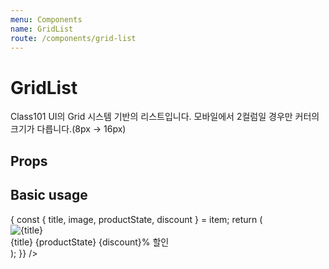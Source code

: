 ```yaml
---
menu: Components
name: GridList
route: /components/grid-list
---
```




# GridList

Class101 UI의 Grid 시스템 기반의 리스트입니다.
모바일에서 2컬럼일 경우만 커터의 크기가 다릅니다.(8px -> 16px)

## Props

<Props of={GridList} />

## Basic usage

<Playground>
  <GridList
    keyName="id"
    items={[
      {
        id: 1,
        title: '질문에 칼답 클래스 기획전',
        image: imageSrc,
        productState: '바로 수강 가능',
        discount: '10',
      },
      {
        id: 2,
        title: '질문에 칼답 클래스 기획전',
        image: imageSrc,
        productState: '바로 수강 가능',
        discount: '20',
      },
      {
        id: 3,
        title: '질문에 칼답 클래스 기획전 질문에 칼답 클래스 기획전',
        image: imageSrc,
        productState: '바로 수강 가능',
        discount: '30',
      },
      {
        id: 4,
        title: '질문에 칼답 클래스 기획전',
        image: imageSrc,
        productState: '바로 수강 가능',
        discount: '40',
      },
      {
        id: 5,
        title: '질문에 칼답 클래스 기획전 질문에 칼답 클래스 기획전',
        image: imageSrc,
        productState: '바로 수강 가능',
        discount: '40',
      },
      {
        id: 6,
        title: '질문에 칼답 클래스 기획전 질문에',
        image: imageSrc,
        productState: '바로 수강 가능',
        discount: '40',
      },
    ]}
    smColumn={2}
    lgColumn={4}
    renderItem={item => {
      const { title, image, productState, discount } = item;
      return (
        <div>
          <div>
            <img style={{ width: '100%' }} src={image} alt={title} />
          </div>
          <Body1>{title}</Body1>
          <Caption1>{productState}</Caption1>
          <Caption1 fontWeight="Bold" color="orange">
            {discount}% 할인
          </Caption1>
        </div>
      );
    }}
  />
</Playground>
